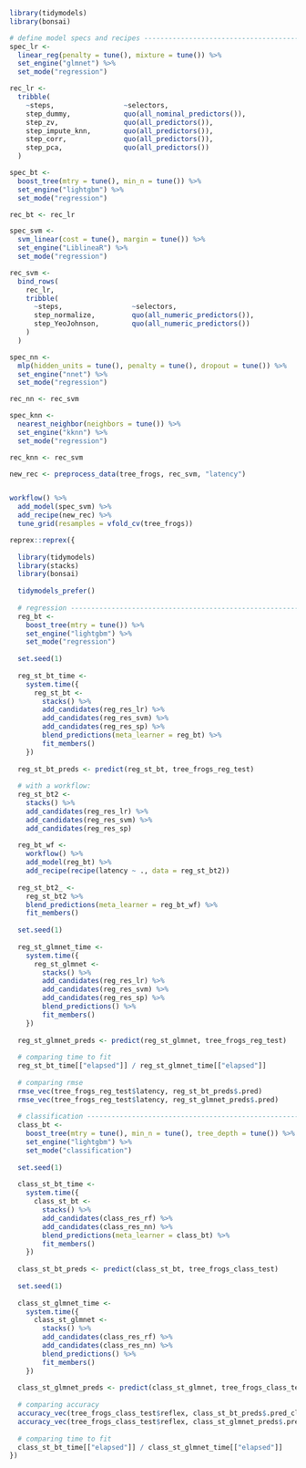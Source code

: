 ```r
library(tidymodels)
library(bonsai)

# define model specs and recipes -----------------------------------------------
spec_lr <-
  linear_reg(penalty = tune(), mixture = tune()) %>%
  set_engine("glmnet") %>%
  set_mode("regression")

rec_lr <-
  tribble(
    ~steps,                 ~selectors,
    step_dummy,             quo(all_nominal_predictors()),
    step_zv,                quo(all_predictors()),
    step_impute_knn,        quo(all_predictors()),
    step_corr,              quo(all_predictors()),
    step_pca,               quo(all_predictors())
  )

spec_bt <-
  boost_tree(mtry = tune(), min_n = tune()) %>%
  set_engine("lightgbm") %>%
  set_mode("regression")

rec_bt <- rec_lr

spec_svm <-
  svm_linear(cost = tune(), margin = tune()) %>%
  set_engine("LiblineaR") %>%
  set_mode("regression")

rec_svm <-
  bind_rows(
    rec_lr,
    tribble(
      ~steps,                 ~selectors,
      step_normalize,         quo(all_numeric_predictors()),
      step_YeoJohnson,        quo(all_numeric_predictors())
    )
  )

spec_nn <-
  mlp(hidden_units = tune(), penalty = tune(), dropout = tune()) %>%
  set_engine("nnet") %>%
  set_mode("regression")

rec_nn <- rec_svm

spec_knn <-
  nearest_neighbor(neighbors = tune()) %>%
  set_engine("kknn") %>%
  set_mode("regression")

rec_knn <- rec_svm
```




```r
new_rec <- preprocess_data(tree_frogs, rec_svm, "latency")


workflow() %>%
  add_model(spec_svm) %>%
  add_recipe(new_rec) %>%
  tune_grid(resamples = vfold_cv(tree_frogs))
```



```r

reprex::reprex({
  
  library(tidymodels)
  library(stacks)
  library(bonsai)
  
  tidymodels_prefer()
  
  # regression ------------------------------------------------------------------
  reg_bt <-
    boost_tree(mtry = tune()) %>%
    set_engine("lightgbm") %>%
    set_mode("regression")
  
  set.seed(1)
  
  reg_st_bt_time <-
    system.time({
      reg_st_bt <-
        stacks() %>%
        add_candidates(reg_res_lr) %>%
        add_candidates(reg_res_svm) %>%
        add_candidates(reg_res_sp) %>%
        blend_predictions(meta_learner = reg_bt) %>%
        fit_members()
    })
  
  reg_st_bt_preds <- predict(reg_st_bt, tree_frogs_reg_test)
  
  # with a workflow:
  reg_st_bt2 <-
    stacks() %>%
    add_candidates(reg_res_lr) %>%
    add_candidates(reg_res_svm) %>%
    add_candidates(reg_res_sp)
  
  reg_bt_wf <-
    workflow() %>%
    add_model(reg_bt) %>%
    add_recipe(recipe(latency ~ ., data = reg_st_bt2))
  
  reg_st_bt2_ <-
    reg_st_bt2 %>%
    blend_predictions(meta_learner = reg_bt_wf) %>%
    fit_members()
  
  set.seed(1)
  
  reg_st_glmnet_time <-
    system.time({
      reg_st_glmnet <-
        stacks() %>%
        add_candidates(reg_res_lr) %>%
        add_candidates(reg_res_svm) %>%
        add_candidates(reg_res_sp) %>%
        blend_predictions() %>%
        fit_members()
    })
  
  reg_st_glmnet_preds <- predict(reg_st_glmnet, tree_frogs_reg_test)
  
  # comparing time to fit
  reg_st_bt_time[["elapsed"]] / reg_st_glmnet_time[["elapsed"]]
  
  # comparing rmse
  rmse_vec(tree_frogs_reg_test$latency, reg_st_bt_preds$.pred)
  rmse_vec(tree_frogs_reg_test$latency, reg_st_glmnet_preds$.pred)
  
  # classification --------------------------------------------------------------
  class_bt <-
    boost_tree(mtry = tune(), min_n = tune(), tree_depth = tune()) %>%
    set_engine("lightgbm") %>%
    set_mode("classification")
  
  set.seed(1)
  
  class_st_bt_time <-
    system.time({
      class_st_bt <-
        stacks() %>%
        add_candidates(class_res_rf) %>%
        add_candidates(class_res_nn) %>%
        blend_predictions(meta_learner = class_bt) %>%
        fit_members()
    })
  
  class_st_bt_preds <- predict(class_st_bt, tree_frogs_class_test)
  
  set.seed(1)
  
  class_st_glmnet_time <-
    system.time({
      class_st_glmnet <-
        stacks() %>%
        add_candidates(class_res_rf) %>%
        add_candidates(class_res_nn) %>%
        blend_predictions() %>%
        fit_members()
    })
  
  class_st_glmnet_preds <- predict(class_st_glmnet, tree_frogs_class_test)
  
  # comparing accuracy
  accuracy_vec(tree_frogs_class_test$reflex, class_st_bt_preds$.pred_class)
  accuracy_vec(tree_frogs_class_test$reflex, class_st_glmnet_preds$.pred_class)
  
  # comparing time to fit
  class_st_bt_time[["elapsed"]] / class_st_glmnet_time[["elapsed"]]
})


```
